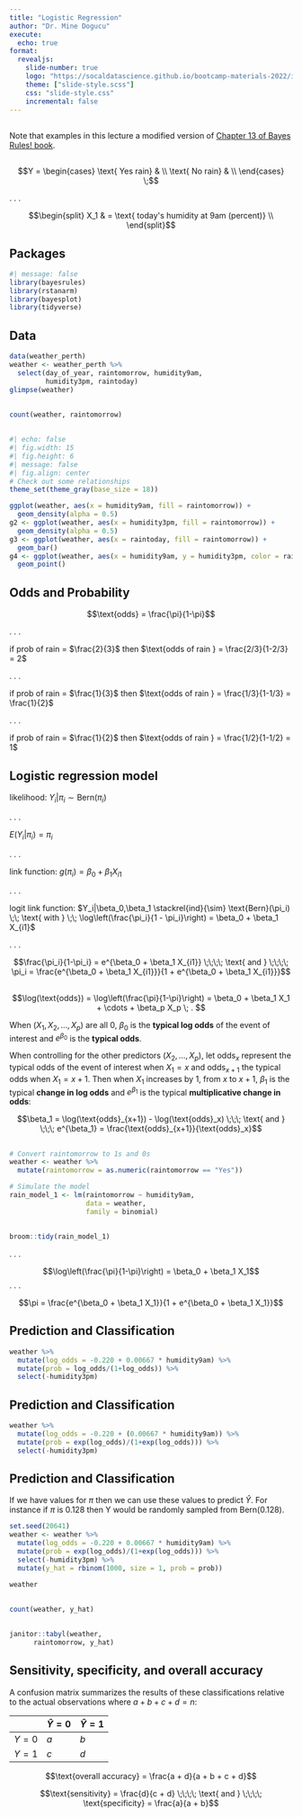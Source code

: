 ```yaml
---
title: "Logistic Regression"
author: "Dr. Mine Dogucu"
execute:
  echo: true
format: 
  revealjs:
    slide-number: true
    logo: "https://socaldatascience.github.io/bootcamp-materials-2022/img/socalds-logo.png"
    theme: ["slide-style.scss"]
    css: "slide-style.css"
    incremental: false
---
```


##

Note that examples in this lecture a modified version of [Chapter 13 of Bayes Rules! book](https://www.bayesrulesbook.com/chapter-13.html).


##

$$Y = \begin{cases}
\text{ Yes rain} & \\
\text{ No rain} & \\
\end{cases} \;$$

. . .

$$\begin{split}
X_1 & = \text{ today's humidity at 9am (percent)} \\
\end{split}$$


## Packages

```r
#| message: false
library(bayesrules)
library(rstanarm)
library(bayesplot)
library(tidyverse)


```


## Data

```r
data(weather_perth)
weather <- weather_perth %>%
  select(day_of_year, raintomorrow, humidity9am,
         humidity3pm, raintoday)
glimpse(weather)
```
##

```r
count(weather, raintomorrow)
```


##

```r
#| echo: false
#| fig.width: 15
#| fig.height: 6
#| message: false
#| fig.align: center
# Check out some relationships
theme_set(theme_gray(base_size = 18))

ggplot(weather, aes(x = humidity9am, fill = raintomorrow)) + 
  geom_density(alpha = 0.5)
g2 <- ggplot(weather, aes(x = humidity3pm, fill = raintomorrow)) + 
  geom_density(alpha = 0.5)
g3 <- ggplot(weather, aes(x = raintoday, fill = raintomorrow)) + 
  geom_bar()
g4 <- ggplot(weather, aes(x = humidity9am, y = humidity3pm, color = raintomorrow)) + 
  geom_point()
```

## Odds and Probability

$$\text{odds} = \frac{\pi}{1-\pi}$$

. . .

if prob of rain = $\frac{2}{3}$ then $\text{odds of rain } = \frac{2/3}{1-2/3} = 2$

. . .

if prob of rain = $\frac{1}{3}$ then $\text{odds of rain } = \frac{1/3}{1-1/3} = \frac{1}{2}$

. . .

if prob of rain = $\frac{1}{2}$ then  $\text{odds of rain } = \frac{1/2}{1-1/2} = 1$



## Logistic regression model 

likelihood: $Y_i | \pi_i \sim \text{Bern}(\pi_i)$

. . .

$E(Y_i|\pi_i) = \pi_i$

. . .

link function: $g(\pi_i) = \beta_0 + \beta_1 X_{i1}$

. . .

logit link function: $Y_i|\beta_0,\beta_1 \stackrel{ind}{\sim} \text{Bern}(\pi_i) \;\; \text{ with } \;\; \log\left(\frac{\pi_i}{1 - \pi_i}\right) = \beta_0 + \beta_1 X_{i1}$

. . .

$$\frac{\pi_i}{1-\pi_i} = e^{\beta_0 + \beta_1 X_{i1}}
\;\;\;\; \text{ and } \;\;\;\;
\pi_i = \frac{e^{\beta_0 + \beta_1 X_{i1}}}{1 + e^{\beta_0 + \beta_1 X_{i1}}}$$

##

$$\log(\text{odds}) = \log\left(\frac{\pi}{1-\pi}\right) = \beta_0 + \beta_1 X_1 + \cdots + \beta_p X_p \; . $$

When $(X_1,X_2,\ldots,X_p)$ are all 0, $\beta_0$ is the __typical log odds__ of the event of interest and $e^{\beta_0}$ is the __typical odds__.

When controlling for the other predictors $(X_2,\ldots,X_p)$, let $\text{odds}_x$ represent the typical odds of the event of interest when $X_1 = x$ and $\text{odds}_{x+1}$ the typical odds when $X_1 = x + 1$. Then when $X_1$ increases by 1, from $x$ to $x + 1$, $\beta_1$ is the typical __change in log odds__ and $e^{\beta_1}$ is the typical __multiplicative change in odds__:

$$\beta_1 = \log(\text{odds}_{x+1}) - \log(\text{odds}_x)
\;\;\; \text{ and } \;\;\; e^{\beta_1} = \frac{\text{odds}_{x+1}}{\text{odds}_x}$$


##


```r
# Convert raintomorrow to 1s and 0s
weather <- weather %>% 
  mutate(raintomorrow = as.numeric(raintomorrow == "Yes"))

# Simulate the model
rain_model_1 <- lm(raintomorrow ~ humidity9am,
                   data = weather,
                   family = binomial)
```

## 

```r
broom::tidy(rain_model_1)
```

. . .

$$\log\left(\frac{\pi}{1-\pi}\right) = \beta_0 + \beta_1 X_1$$
. . . 

$$\pi = \frac{e^{\beta_0 + \beta_1 X_1}}{1 + e^{\beta_0 + \beta_1 X_1}}$$

## Prediction and Classification

```r
weather %>% 
  mutate(log_odds = -0.220 + 0.00667 * humidity9am) %>% 
  mutate(prob = log_odds/(1+log_odds)) %>% 
  select(-humidity3pm)
```

## Prediction and Classification

```r
weather %>% 
  mutate(log_odds = -0.220 + (0.00667 * humidity9am)) %>% 
  mutate(prob = exp(log_odds)/(1+exp(log_odds))) %>% 
  select(-humidity3pm)
```

## Prediction and Classification

If we have values for $\pi$ then we can use these values to predict $\hat Y$. 
For instance if $\pi$ is 0.128 then Y would be randomly sampled from $\text{Bern}(0.128)$.

```r
set.seed(20641)
weather <- weather %>% 
  mutate(log_odds = -0.220 + 0.00667 * humidity9am) %>% 
  mutate(prob = exp(log_odds)/(1+exp(log_odds))) %>% 
  select(-humidity3pm) %>% 
  mutate(y_hat = rbinom(1000, size = 1, prob = prob))

weather
```

##

```r
count(weather, y_hat)
```


##

```r
janitor::tabyl(weather,
      raintomorrow, y_hat)
```


## Sensitivity, specificity, and overall accuracy

A confusion matrix summarizes the results of these classifications relative to the actual observations where $a + b + c + d = n$:

<div align="center">


|         | $\hat{Y} = 0$ | $\hat{Y} = 1$ |
|---------|---------------|---------------|
| $Y = 0$ | $a$           | $b$           |
| $Y = 1$ | $c$           | $d$           |


 

$$\text{overall accuracy} = \frac{a + d}{a + b + c + d}$$    

$$\text{sensitivity} = \frac{d}{c + d}
\;\;\;\; \text{ and } \;\;\;\;
\text{specificity} = \frac{a}{a + b}$$
